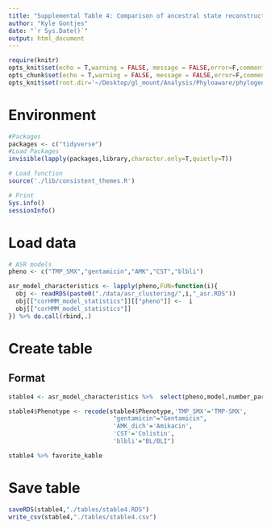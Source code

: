 ```yaml
---
title: "Supplemental Table 4: Comparison of ancestral state reconstruction models using Akaike information criteria"
author: "Kyle Gontjes"
date: "`r Sys.Date()`"
output: html_document
---
```


```r
require(knitr)
opts_knit$set(echo = T,warning = FALSE, message = FALSE,error=F,comment=NA) 
opts_chunk$set(echo = T,warning = FALSE, message = FALSE,error=F,comment=NA)
opts_knit$set(root.dir='~/Desktop/gl_mount/Analysis/Phyloaware/phylogenetic-resistance-ms/')
```

# Environment
```r
#Packages
packages <- c("tidyverse")   
#Load Packages
invisible(lapply(packages,library,character.only=T,quietly=T)) 

# Load function
source('./lib/consistent_themes.R')

# Print
Sys.info()
sessionInfo() 
``` 

# Load data
```r
# ASR models
pheno <- c("TMP_SMX","gentamicin","AMK","CST","blbli")

asr_model_characteristics <- lapply(pheno,FUN=function(i){
  obj <- readRDS(paste0("./data/asr_clustering/",i,"_asr.RDS"))
  obj[["corHMM_model_statistics"]][["pheno"]] <-  i
  obj[["corHMM_model_statistics"]]
}) %>% do.call(rbind,.)
```

# Create table 

## Format
```r
stable4 <- asr_model_characteristics %>%  select(pheno,model,number_parameters,rate1,rate2,loglik,AICc,best_model) %>% `colnames<-`(c("Phenotype","Model","No. Parameters","Rate 1","Rate 2","Log Likelihood","Corrected AIC","Best model")) %>% `rownames<-`(NULL) 

stable4$Phenotype <- recode(stable4$Phenotype,'TMP_SMX'='TMP-SMX',
                             "gentamicin"="Gentamicin",
                             'AMK_dich'='Amikacin',
                             'CST'='Colistin',
                             'blbli'="BL/BLI")    

stable4 %>% favorite_kable 
```

# Save table
```r
saveRDS(stable4,"./tables/stable4.RDS")
write_csv(stable4,"./tables/stable4.csv")
``` 
